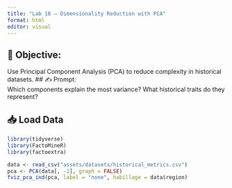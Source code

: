 ```yaml
---
title: "Lab 18 – Dimensionality Reduction with PCA"
format: html
editor: visual
---
```


## 🧭 Objective:   
Use Principal Component Analysis (PCA) to reduce complexity in historical datasets.
## ✍️ Prompt:   
Which components explain the most variance? What historical traits do they represent?

## 📥 Load Data
```r
library(tidyverse)
library(FactoMineR)
library(factoextra)

data <- read_csv("assets/datasets/historical_metrics.csv")
pca <- PCA(data[, -1], graph = FALSE)
fviz_pca_ind(pca, label = "none", habillage = data$region)
```



